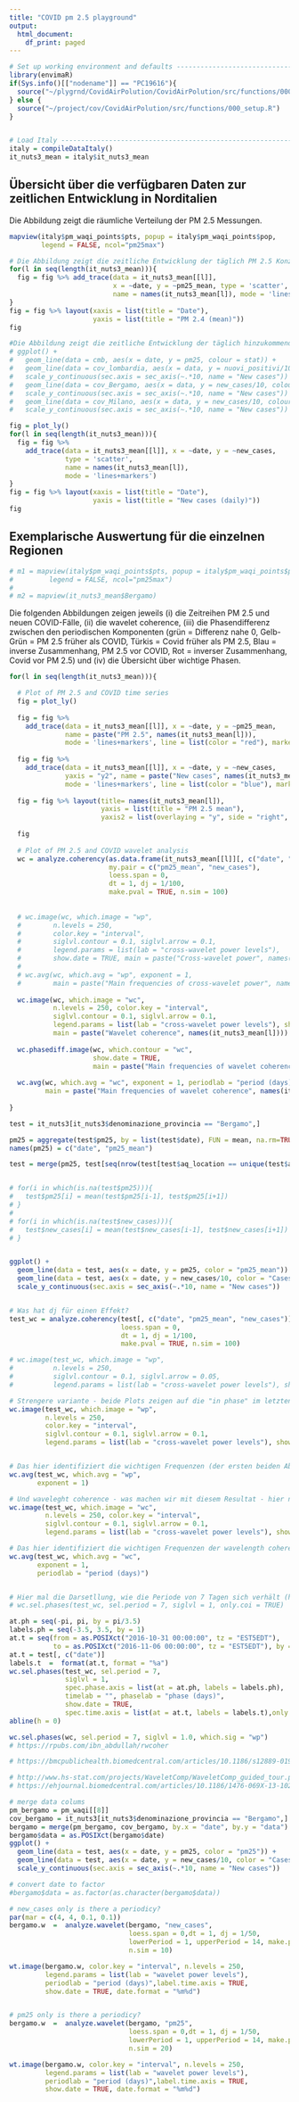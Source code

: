 ```yaml
---
title: "COVID pm 2.5 playground"
output:
  html_document:
    df_print: paged
---
```


```r
# Set up working environment and defaults --------------------------------------
library(envimaR)
if(Sys.info()[["nodename"]] == "PC19616"){
  source("~/plygrnd/CovidAirPolution/CovidAirPolution/src/functions/000_setup.R")
} else {
  source("~/project/cov/CovidAirPolution/src/functions/000_setup.R")  
}


# Load Italy -------------------------------------------------------------------
italy = compileDataItaly()
it_nuts3_mean = italy$it_nuts3_mean
```


## Übersicht über die verfügbaren Daten zur zeitlichen Entwicklung in Norditalien

Die Abbildung zeigt die räumliche Verteilung der PM 2.5 Messungen.
```r
mapview(italy$pm_waqi_points$pts, popup = italy$pm_waqi_points$pop, 
        legend = FALSE, ncol="pm25max")
```


```r
# Die Abbildung zeigt die zeitliche Entwicklung der täglich PM 2.5 Konzentrationen in den Provinzen Norditaliens. Wenn mehr als ein Stationsdatensatz in der Provinz verfügbar ist, wurden alle Stationsdatensätze in der Provinz gemittelt.
for(l in seq(length(it_nuts3_mean))){
  fig = fig %>% add_trace(data = it_nuts3_mean[[l]], 
                          x = ~date, y = ~pm25_mean, type = 'scatter', 
                          name = names(it_nuts3_mean[l]), mode = 'lines+markers')
}
fig = fig %>% layout(xaxis = list(title = "Date"), 
                     yaxis = list(title = "PM 2.4 (mean)"))
fig
```


```r
#Die Abbildung zeigt die zeitliche Entwicklung der täglich hinzukommenden COVID-19 Fälle in den Provinzen Norditaliens.
# ggplot() + 
#   geom_line(data = cmb, aes(x = date, y = pm25, colour = stat)) + 
#   geom_line(data = cov_lombardia, aes(x = data, y = nuovi_positivi/10)) + 
#   scale_y_continuous(sec.axis = sec_axis(~.*10, name = "New cases")) +
#   geom_line(data = cov_Bergamo, aes(x = data, y = new_cases/10, colour = "Covid Bergamo")) + 
#   scale_y_continuous(sec.axis = sec_axis(~.*10, name = "New cases")) +
#   geom_line(data = cov_Milano, aes(x = data, y = new_cases/10, colour = "Covid Milano")) + 
#   scale_y_continuous(sec.axis = sec_axis(~.*10, name = "New cases"))

fig = plot_ly()
for(l in seq(length(it_nuts3_mean))){
  fig = fig %>% 
    add_trace(data = it_nuts3_mean[[l]], x = ~date, y = ~new_cases, 
              type = 'scatter', 
              name = names(it_nuts3_mean[l]), 
              mode = 'lines+markers')
}
fig = fig %>% layout(xaxis = list(title = "Date"), 
                     yaxis = list(title = "New cases (daily)"))
fig
```


## Exemplarische Auswertung für die einzelnen Regionen
```r
# m1 = mapview(italy$pm_waqi_points$pts, popup = italy$pm_waqi_points$pop, 
#         legend = FALSE, ncol="pm25max")
# 
# m2 = mapview(it_nuts3_mean$Bergamo)
```

Die folgenden Abbildungen zeigen jeweils (i) die Zeitreihen PM 2.5 und neuen COVID-Fälle, (ii) die wavelet coherence, (iii) die Phasendifferenz zwischen den periodischen Komponenten (grün = Differenz nahe 0, Gelb-Grün = PM 2.5 früher als COVID, Türkis = Covid früher als PM 2.5, Blau = inverse Zusammenhang, PM 2.5 vor COVID, Rot = inverser Zusammenhang, Covid vor PM 2.5) und (iv) die Übersicht über wichtige Phasen.
```r

for(l in seq(length(it_nuts3_mean))){

  # Plot of PM 2.5 and COVID time series
  fig = plot_ly()
  
  fig = fig %>% 
    add_trace(data = it_nuts3_mean[[l]], x = ~date, y = ~pm25_mean, 
              name = paste("PM 2.5", names(it_nuts3_mean[l])), 
              mode = 'lines+markers', line = list(color = "red"), marker = list(color = "red"))
  
  fig = fig %>% 
    add_trace(data = it_nuts3_mean[[l]], x = ~date, y = ~new_cases, 
              yaxis = "y2", name = paste("New cases", names(it_nuts3_mean[l])), 
              mode = 'lines+markers', line = list(color = "blue"), marker = list(color = "blue"))
  
  fig = fig %>% layout(title= names(it_nuts3_mean[l]),
                       yaxis = list(title = "PM 2.5 mean"),
                       yaxis2 = list(overlaying = "y", side = "right", title = "new cases"))
  
  fig
  
  # Plot of PM 2.5 and COVID wavelet analysis
  wc = analyze.coherency(as.data.frame(it_nuts3_mean[[l]][, c("date", "pm25_mean", "new_cases")])[, -4], 
                         my.pair = c("pm25_mean", "new_cases"), 
                         loess.span = 0,
                         dt = 1, dj = 1/100,
                         make.pval = TRUE, n.sim = 100)
  
  
  # wc.image(wc, which.image = "wp", 
  #        n.levels = 250, 
  #        color.key = "interval", 
  #        siglvl.contour = 0.1, siglvl.arrow = 0.1, 
  #        legend.params = list(lab = "cross-wavelet power levels"), 
  #        show.date = TRUE, main = paste("Cross-wavelet power", names(it_nuts3_mean[l])))
  # 
  # wc.avg(wc, which.avg = "wp", exponent = 1, 
  #        main = paste("Main frequencies of cross-wavelet power", names(it_nuts3_mean[l])))
  
  wc.image(wc, which.image = "wc", 
           n.levels = 250, color.key = "interval", 
           siglvl.contour = 0.1, siglvl.arrow = 0.1, 
           legend.params = list(lab = "cross-wavelet power levels"), show.date = TRUE,
           main = paste("Wavelet coherence", names(it_nuts3_mean[l])))
  
  wc.phasediff.image(wc, which.contour = "wc",
                     show.date = TRUE,
                     main = paste("Main frequencies of wavelet coherence", names(it_nuts3_mean[l])))
  
  wc.avg(wc, which.avg = "wc", exponent = 1, periodlab = "period (days)",
         main = paste("Main frequencies of wavelet coherence", names(it_nuts3_mean[l])))
  
}

```


```r
test = it_nuts3[it_nuts3$denominazione_provincia == "Bergamo",]

pm25 = aggregate(test$pm25, by = list(test$date), FUN = mean, na.rm=TRUE)
names(pm25) = c("date", "pm25_mean")

test = merge(pm25, test[seq(nrow(test[test$aq_location == unique(test$aq_location)[1],])), ], by.x = "date", by.y = "date")


# for(i in which(is.na(test$pm25))){
#   test$pm25[i] = mean(test$pm25[i-1], test$pm25[i+1])
# }
# 
# for(i in which(is.na(test$new_cases))){
#   test$new_cases[i] = mean(test$new_cases[i-1], test$new_cases[i+1])
# }


ggplot() + 
  geom_line(data = test, aes(x = date, y = pm25, color = "pm25_mean")) + 
  geom_line(data = test, aes(x = date, y = new_cases/10, color = "Cases")) + 
  scale_y_continuous(sec.axis = sec_axis(~.*10, name = "New cases"))


# Was hat dj für einen Effekt?
test_wc = analyze.coherency(test[, c("date", "pm25_mean", "new_cases")], my.pair = c("pm25_mean", "new_cases"), 
                            loess.span = 0,
                            dt = 1, dj = 1/100,
                            make.pval = TRUE, n.sim = 100)

# wc.image(test_wc, which.image = "wp", 
#          n.levels = 250, 
#          siglvl.contour = 0.1, siglvl.arrow = 0.05,  
#          legend.params = list(lab = "cross-wavelet power levels"), show.date = TRUE)

# Strengere variante - beide Plots zeigen auf die "in phase" im letzten Drittel der Zeitreihe?
wc.image(test_wc, which.image = "wp", 
         n.levels = 250, 
         color.key = "interval", 
         siglvl.contour = 0.1, siglvl.arrow = 0.1, 
         legend.params = list(lab = "cross-wavelet power levels"), show.date = TRUE)


# Das hier identifiziert die wichtigen Frequenzen (der ersten beiden Abbildungen)
wc.avg(test_wc, which.avg = "wp",
       exponent = 1)

# Und waveleght coherence - was machen wir mit diesem Resultat - hier nur dort wo beide signifikant - hier ist der 15. März (siehe ggplot) wahrscheinlich das Dominante.
wc.image(test_wc, which.image = "wc", 
         n.levels = 250, color.key = "interval", 
         siglvl.contour = 0.1, siglvl.arrow = 0.1, 
         legend.params = list(lab = "cross-wavelet power levels"), show.date = TRUE)

# Das hier identifiziert die wichtigen Frequenzen der wavelength coherence
wc.avg(test_wc, which.avg = "wc",
       exponent = 1,
       periodlab = "period (days)")


# Hier mal die Darsetllung, wie die Periode von 7 Tagen sich verhält (hoffe, die 3.5 sind richtig...)
# wc.sel.phases(test_wc, sel.period = 7, siglvl = 1, only.coi = TRUE)

at.ph = seq(-pi, pi, by = pi/3.5)
labels.ph = seq(-3.5, 3.5, by = 1)
at.t = seq(from = as.POSIXct("2016-10-31 00:00:00", tz = "EST5EDT"),
           to = as.POSIXct("2016-11-06 00:00:00", tz = "EST5EDT"), by = "days")
at.t = test[, c("date")]
labels.t  =  format(at.t, format = "%a")
wc.sel.phases(test_wc, sel.period = 7, 
              siglvl = 1, 
              spec.phase.axis = list(at = at.ph, labels = labels.ph), 
              timelab = "", phaselab = "phase (days)",
              show.date = TRUE,  
              spec.time.axis = list(at = at.t, labels = labels.t),only.coi = TRUE)
abline(h = 0)

wc.sel.phases(wc, sel.period = 7, siglvl = 1.0, which.sig = "wp")
# https://rpubs.com/ibn_abdullah/rwcoher

# https://bmcpublichealth.biomedcentral.com/articles/10.1186/s12889-019-7607-2

```


```r

# http://www.hs-stat.com/projects/WaveletComp/WaveletComp_guided_tour.pdf
# https://ehjournal.biomedcentral.com/articles/10.1186/1476-069X-13-102

# merge data colums
pm_bergamo = pm_waqi[[8]]
cov_bergamo = it_nuts3[it_nuts3$denominazione_provincia == "Bergamo",]
bergamo = merge(pm_bergamo, cov_bergamo, by.x = "date", by.y = "data")
bergamo$data = as.POSIXct(bergamo$date)
ggplot() + 
  geom_line(data = test, aes(x = date, y = pm25, color = "pm25")) + 
  geom_line(data = test, aes(x = date, y = new_cases/10, color = "Cases")) + 
  scale_y_continuous(sec.axis = sec_axis(~.*10, name = "New cases"))
```



```r
# convert date to factor
#bergamo$data = as.factor(as.character(bergamo$data))

# new_cases only is there a periodicy?
par(mar = c(4, 4, 0.1, 0.1))
bergamo.w  =  analyze.wavelet(bergamo, "new_cases",
                              loess.span = 0,dt = 1, dj = 1/50,
                              lowerPeriod = 1, upperPeriod = 14, make.pval = TRUE, 
                              n.sim = 10)

wt.image(bergamo.w, color.key = "interval", n.levels = 250,
         legend.params = list(lab = "wavelet power levels"),
         periodlab = "period (days)",label.time.axis = TRUE, 
         show.date = TRUE, date.format = "%m%d")


# pm25 only is there a periodicy?
bergamo.w  =  analyze.wavelet(bergamo, "pm25",
                              loess.span = 0,dt = 1, dj = 1/50,
                              lowerPeriod = 1, upperPeriod = 14, make.pval = TRUE, 
                              n.sim = 20)

wt.image(bergamo.w, color.key = "interval", n.levels = 250,
         legend.params = list(lab = "wavelet power levels"),
         periodlab = "period (days)",label.time.axis = TRUE, 
         show.date = TRUE, date.format = "%m%d")
```


